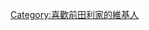 {{Userbox
  |border-c = #000000
  |border-s = 1
  |id-c     = #ffffff
  |id-s     = 12
  |id-fc    = #000000
  |info-s   = 10
  |info-fc  = #000000
  |id       = [[File:Japanese_crest_Kaga_Umebachi.svg|45px]]
  |info     = 這個用戶喜歡'''[[前田利家]]'''。
}}

[[Category:喜歡前田利家的維基人]]
